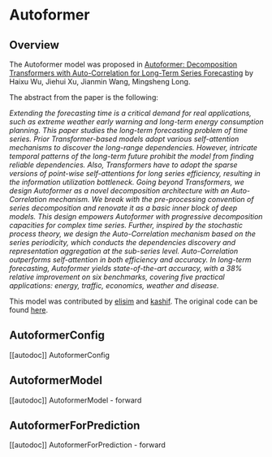 <!--Copyright 2023 The HuggingFace Team. All rights reserved.

Licensed under the Apache License, Version 2.0 (the "License"); you may not use this file except in compliance with
the License. You may obtain a copy of the License at

http://www.apache.org/licenses/LICENSE-2.0

Unless required by applicable law or agreed to in writing, software distributed under the License is distributed on
an "AS IS" BASIS, WITHOUT WARRANTIES OR CONDITIONS OF ANY KIND, either express or implied. See the License for the
specific language governing permissions and limitations under the License.
-->

# Autoformer

## Overview

The Autoformer model was proposed in [Autoformer: Decomposition Transformers with Auto-Correlation for Long-Term Series Forecasting](https://arxiv.org/abs/2106.13008) by Haixu Wu, Jiehui Xu, Jianmin Wang, Mingsheng Long.

<INSERT SHORT SUMMARY HERE>

The abstract from the paper is the following:

*Extending the forecasting time is a critical demand for real applications, such as extreme weather early warning and long-term energy consumption planning. This paper studies the long-term forecasting problem of time series. Prior Transformer-based models adopt various self-attention mechanisms to discover the long-range dependencies. However, intricate temporal patterns of the long-term future prohibit the model from finding reliable dependencies. Also, Transformers have to adopt the sparse versions of point-wise self-attentions for long series efficiency, resulting in the information utilization bottleneck. Going beyond Transformers, we design Autoformer as a novel decomposition architecture with an Auto-Correlation mechanism. We break with the pre-processing convention of series decomposition and renovate it as a basic inner block of deep models. This design empowers Autoformer with progressive decomposition capacities for complex time series. Further, inspired by the stochastic process theory, we design the Auto-Correlation mechanism based on the series periodicity, which conducts the dependencies discovery and representation aggregation at the sub-series level. Auto-Correlation outperforms self-attention in both efficiency and accuracy. In long-term forecasting, Autoformer yields state-of-the-art accuracy, with a 38% relative improvement on six benchmarks, covering five practical applications: energy, traffic, economics, weather and disease.*

This model was contributed by [elisim](https://huggingface.co/elisim) and [kashif](https://huggingface.co/kashif).
The original code can be found [here](https://github.com/thuml/Autoformer).

## AutoformerConfig

[[autodoc]] AutoformerConfig


## AutoformerModel

[[autodoc]] AutoformerModel
    - forward


## AutoformerForPrediction

[[autodoc]] AutoformerForPrediction
    - forward